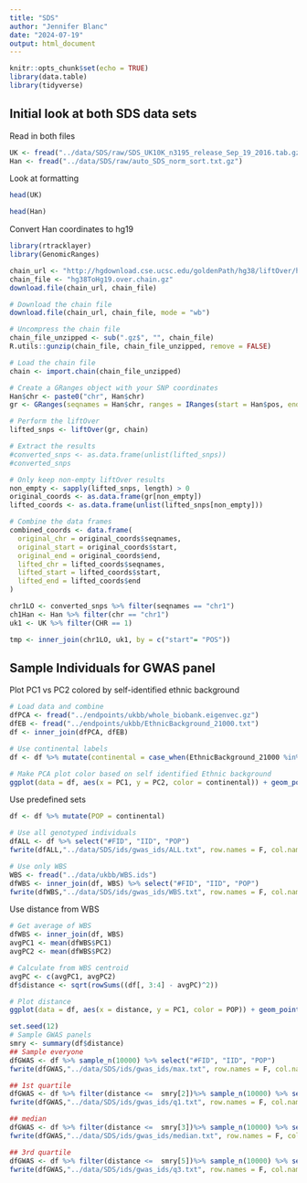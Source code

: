 ```yaml
---
title: "SDS"
author: "Jennifer Blanc"
date: "2024-07-19"
output: html_document
---
```


```r
knitr::opts_chunk$set(echo = TRUE)
library(data.table)
library(tidyverse)
```

## Initial look at both SDS data sets

Read in both files
```r
UK <- fread("../data/SDS/raw/SDS_UK10K_n3195_release_Sep_19_2016.tab.gz")
Han <- fread("../data/SDS/raw/auto_SDS_norm_sort.txt.gz")
```

Look at formatting
```r
head(UK)
```

```r
head(Han)
```

Convert Han coordinates to hg19
```r
library(rtracklayer)
library(GenomicRanges)

chain_url <- "http://hgdownload.cse.ucsc.edu/goldenPath/hg38/liftOver/hg38ToHg19.over.chain.gz"
chain_file <- "hg38ToHg19.over.chain.gz"
download.file(chain_url, chain_file)

# Download the chain file
download.file(chain_url, chain_file, mode = "wb")

# Uncompress the chain file
chain_file_unzipped <- sub(".gz$", "", chain_file)
R.utils::gunzip(chain_file, chain_file_unzipped, remove = FALSE)

# Load the chain file
chain <- import.chain(chain_file_unzipped)

# Create a GRanges object with your SNP coordinates
Han$chr <- paste0("chr", Han$chr)
gr <- GRanges(seqnames = Han$chr, ranges = IRanges(start = Han$pos, end = Han$pos))

# Perform the liftOver
lifted_snps <- liftOver(gr, chain)

# Extract the results
#converted_snps <- as.data.frame(unlist(lifted_snps))
#converted_snps

# Only keep non-empty liftOver results
non_empty <- sapply(lifted_snps, length) > 0
original_coords <- as.data.frame(gr[non_empty])
lifted_coords <- as.data.frame(unlist(lifted_snps[non_empty]))

# Combine the data frames
combined_coords <- data.frame(
  original_chr = original_coords$seqnames,
  original_start = original_coords$start,
  original_end = original_coords$end,
  lifted_chr = lifted_coords$seqnames,
  lifted_start = lifted_coords$start,
  lifted_end = lifted_coords$end
)

```

```r
chr1LO <- converted_snps %>% filter(seqnames == "chr1")
ch1Han <- Han %>% filter(chr == "chr1")
uk1 <- UK %>% filter(CHR == 1)

tmp <- inner_join(chr1LO, uk1, by = c("start"= "POS"))
```



## Sample Individuals for GWAS panel 

Plot PC1 vs PC2 colored by self-identified ethnic background
```r
# Load data and combine
dfPCA <- fread("../endpoints/ukbb/whole_biobank.eigenvec.gz")
dfEB <- fread("../endpoints/ukbb/EthnicBackground_21000.txt")
df <- inner_join(dfPCA, dfEB)

# Use continental labels 
df <- df %>% mutate(continental = case_when(EthnicBackground_21000 %in% c(4, 4001, 4002, 4003) ~ "Africa", EthnicBackground_21000 %in% c(1, 1001, 1002, 1003) ~ "Europe", EthnicBackground_21000 %in% c(2, 2001, 2002, 2003, 2004) ~ "Mixed", EthnicBackground_21000 %in% c(3, 3001, 3002, 3003, 3004) ~ "Asia"))
```

```r
# Make PCA plot color based on self identified Ethnic background
ggplot(data = df, aes(x = PC1, y = PC2, color = continental)) + geom_point() + theme_classic(base_size = 14) + scale_color_manual(values = c("darkred", "navy", "goldenrod4", "gray50"), na.value = "gray70")
```
Use predefined sets 
```r
df <- df %>% mutate(POP = continental)

# Use all genotyped individuals 
dfALL <- df %>% select("#FID", "IID", "POP")
fwrite(dfALL,"../data/SDS/ids/gwas_ids/ALL.txt", row.names = F, col.names = T, quote = F, sep = "\t")

# Use only WBS 
WBS <- fread("../data/ukbb/WBS.ids")
dfWBS <- inner_join(df, WBS) %>% select("#FID", "IID", "POP")
fwrite(dfWBS,"../data/SDS/ids/gwas_ids/WBS.txt", row.names = F, col.names = T, quote = F, sep = "\t")
```

Use distance from WBS
```r
# Get average of WBS
dfWBS <- inner_join(df, WBS)
avgPC1 <- mean(dfWBS$PC1)
avgPC2 <- mean(dfWBS$PC2)

# Calculate from WBS centroid 
avgPC <- c(avgPC1, avgPC2)
df$distance <- sqrt(rowSums((df[, 3:4] - avgPC)^2))

# Plot distance
ggplot(data = df, aes(x = distance, y = PC1, color = POP)) + geom_point() + theme_classic(base_size = 14) + scale_color_manual(values = c("darkred", "navy", "goldenrod4", "gray50"), na.value = "gray70")
```
```r
set.seed(12)
# Sample GWAS panels
smry <- summary(df$distance)
## Sample everyone 
dfGWAS <- df %>% sample_n(10000) %>% select("#FID", "IID", "POP")
fwrite(dfGWAS,"../data/SDS/ids/gwas_ids/max.txt", row.names = F, col.names = T, quote = F, sep = "\t")

## 1st quartile
dfGWAS <- df %>% filter(distance <=  smry[2])%>% sample_n(10000) %>% select("#FID", "IID", "POP")
fwrite(dfGWAS,"../data/SDS/ids/gwas_ids/q1.txt", row.names = F, col.names = T, quote = F, sep = "\t")

## median
dfGWAS <- df %>% filter(distance <=  smry[3])%>% sample_n(10000) %>% select("#FID", "IID", "POP")
fwrite(dfGWAS,"../data/SDS/ids/gwas_ids/median.txt", row.names = F, col.names = T, quote = F, sep = "\t")

## 3rd quartile
dfGWAS <- df %>% filter(distance <=  smry[5])%>% sample_n(10000) %>% select("#FID", "IID", "POP")
fwrite(dfGWAS,"../data/SDS/ids/gwas_ids/q3.txt", row.names = F, col.names = T, quote = F, sep = "\t")
```



